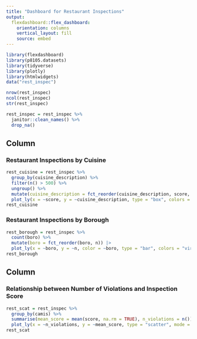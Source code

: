 ```yaml
---
title: "Dashboard for Restaurant Inspections"
output: 
  flexdashboard::flex_dashboard:
    orientation: columns
    vertical_layout: fill
    source: embed
---
```


```r
library(flexdashboard)
library(p8105.datasets)
library(tidyverse)
library(plotly)
library(htmlwidgets)
data("rest_inspec")

nrow(rest_inspec)
ncol(rest_inspec)
str(rest_inspec)

rest_inspec = rest_inspec %>% 
  janitor::clean_names() %>%
  drop_na()
```


Column {data-width=650}
-----------------------------------------------------------------------

### Restaurant Inspections by Cuisine

```r
rest_cuisine = rest_inspec %>% 
  group_by(cuisine_description) %>%
  filter(n() > 500) %>%  
  ungroup() %>%
  mutate(cuisine_description = fct_reorder(cuisine_description, score, median)) %>% 
  plot_ly(x = ~score, y = ~cuisine_description, type = "box", colors = "pink")
rest_cuisine
```


### Restaurant Inspections by Borough

```r
rest_borough = rest_inspec %>% 
  count(boro) %>% 
  mutate(boro = fct_reorder(boro, n)) |> 
  plot_ly(x = ~boro, y = ~n, color = ~boro, type = "bar", colors = "viridis")
rest_borough
```

Column {data-width=350}
-----------------------------------------------------------------------

### Relationship between Number of Violations and Inspection Score

```r
rest_scat = rest_inspec %>%
  group_by(camis) %>%
  summarise(mean_score = mean(score, na.rm = TRUE), n_violations = n()) %>%
  plot_ly(x = ~n_violations, y = ~mean_score, type = "scatter", mode = "markers", marker = list(opacity = 0.5))
rest_scat
```

